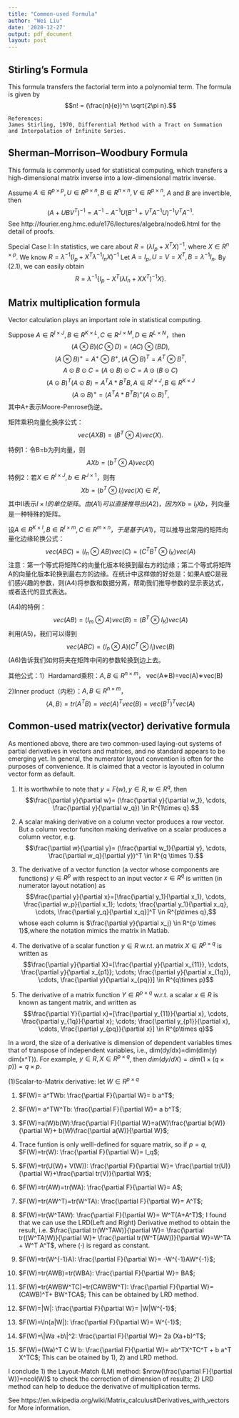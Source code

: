 ```yaml
---
title: "Common-used Formula"
author: "Wei Liu"
date: '2020-12-27'
output: pdf_document
layout: post
---
```


## Stirling's Formula
This formula transfers the factorial term into a polynomial term.
The formula is given by
$$n! = (\frac{n}{e})^n \sqrt{2\pi n}.$$
```Rmd
References:
James Stirling, 1970, Differential Method with a Tract on Summation and Interpolation of Infinite Series.
```

## Sherman–Morrison–Woodbury Formula
This formula is commonly used for statistical computing, which transfers a high-dimensional matrix inverse into a low-dimensional matrix inverse.

Assume $A \in R^{p \times p}, U \in R^{p\times n}, B \in R^{n \times n}, V \in R^{p \times n}$, $A$ and $B$ are invertible, then
$$(A + UBV^T)^{-1}=A^{-1} - A^{-1} U(B^{-1} + V^T A^{-1} U)^{-1} V^T A^{-1}.  \tag{2.1}$$
See http://fourier.eng.hmc.edu/e176/lectures/algebra/node6.html for the detail of proofs.

Special Case I: In statistics, we care about $R=(\lambda I_p + X^T X)^{-1}$, where $X \in R^{n \times p}$. We know $R = \lambda^{-1} (I_p + X^T \lambda^{-1} I_n X)^{-1}$
Let $A=I_p, U=V=X^T, B =\lambda^{-1} I_n$. By $(2.1)$, we can easily obtain 
$$R = \lambda^{-1} \{I_p - X^T(\lambda I_n + X X^T)^{-1} X\}.$$

## Matrix multiplication formula
Vector calculation plays an important role in statistical computing.

Suppose $A \in R^{I \times J}, B \in R^{K \times L}, C \in R^{J \times M}, D \in R^{L \times N}$，then
$$(A \otimes B) (C \otimes D)=(AC) \otimes (BD), $$
  $$(A \otimes B)^+= A^+ \otimes B ^+, (A \otimes B)^T= A^T \otimes B ^T,$$
  $$A \odot B \odot C = (A \odot B) \odot C = A \odot (B \odot C)$$
  $$(A \odot B)^T (A \odot B) = A^TA * B^TB,A \in R^{I \times J}, B \in R^{K \times J}$$
  $$(A \odot B)^+= (A^TA * B^TB)^+ (A \odot B)^T,$$
  其中A+表示Moore-Penrose伪逆。


矩阵乘积向量化换序公式：
$$vec(AXB) = (B^T \otimes A) vec (X). \tag{A1}$$
  
  特例1：令B=b为列向量，则
$$AXb= (b^T \otimes A)vec(X) \tag{A3}$$
  
  特例2：若$X \in R^{I \times J}, b\in R^{J\times 1}$，则有
$$Xb = (b^T \otimes I_I) vec(X) \in R^I, \tag{A2}$$
  其中II表示$I \times I的单位矩阵。由(A1)可以直接推导出(A2)，因为Xb = I_I Xb$，列向量是一种特殊的矩阵。

设$A\in R^{K\times I}, B \in R^{I \times m}, C \in R^{m \times n}，于是基于(A1)$，可以推导出常用的矩阵向量化边缘轮换公式：
$$vec(ABC) = (I_n \otimes AB) vec(C)=(C^T B^T \otimes I_K) vec(A) \tag{A4}$$
  注意：第一个等式将矩阵C的向量化版本轮换到最右方的边缘；第二个等式将矩阵A的向量化版本轮换到最右方的边缘。在统计中这样做的好处是：如果A或C是我们感兴趣的参数，则(A4)将参数和数据分离，帮助我们推导参数的显示表达式，或者迭代的显式表达。

(A4)的特例：
$$vec(AB) = (I_m \otimes A) vec(B) = (B^T \otimes I_K) vec(A)  \tag{A5}$$
  利用(A5)，我们可以得到
$$vec(ABC)= (I_n \otimes A) (C^T \otimes I_I) vec(B)  \tag{A6}$$
  (A6)告诉我们如何将夹在矩阵中间的参数轮换到边上去。

其他公式：1）Hardamard乘积：$A, B \in R^{n \times m}$，
vec(A∗B)=vec(A)∗vec(B)

2)Inner product（内积）：$A, B \in R^{n \times m}$，
$$\langle A, B\rangle = tr(A^TB)=vec(A)^T vec(B)=vec(B^T)^T vec(A)$$

## Common-used matrix(vector) derivative formula
As mentioned above, there are  two common-used laying-out systems of partial derivatives in vectors and matrices, and no standard appears to be emerging yet. In general, the numerator layout convention is often  for the purposes of convenience.
It is claimed that a vector is layouted in column vector form as default.


1) It is worthwhile to note that $y=F(w), y\in R, w\in R^q$, then 
$$\frac{\partial y}{\partial w}= (\frac{\partial y}{\partial w_1}, \cdots, \frac{\partial y}{\partial w_q}) \in R^{1\times q}.$$

2) A scalar making derivative on a column vector produces a row vector. But a column vector funciton making derivative on a scalar produces a column vector, e.g. 
$$\frac{\partial w}{\partial y}= (\frac{\partial w_1}{\partial y}, \cdots, \frac{\partial w_q}{\partial y})^T \in R^{q \times 1}.$$

3) The derivative of a vector function (a vector whose components are functions) $y\in R^p$ with respect to an input vector $x\in R^q$ is written (in numerator layout notation) as
$$\frac{\partial y}{\partial x}=[\frac{\partial y_1}{\partial x_1}, \cdots, \frac{\partial w_p}{\partial x_1}; \cdots; \frac{\partial y_1}{\partial x_q}, \cdots, \frac{\partial y_q}{\partial x_q}]^T \in R^{p\times q},$$
whose each column is $\frac{\partial y}{\partial x_j} \in R^{p \times 1}$,where the notation mimics the matrix in Matlab.

4) The derivative of a scalar function $y\in R$ w.r.t. an matrix $X\in R^{p\times q}$ is written as 
$$\frac{\partial y}{\partial X}=[\frac{\partial y}{\partial x_{11}}, \cdots, \frac{\partial y}{\partial x_{p1}}; \cdots; \frac{\partial y}{\partial x_{1q}}, \cdots, \frac{\partial y}{\partial x_{pq}}] \in R^{q\times p}$$

5) The derivative of a matrix function $Y\in R^{p\times q}$ w.r.t. a scalar $x\in R$ is known as tangent matrix, and written as 
$$\frac{\partial Y}{\partial x}=[\frac{\partial y_{11}}{\partial x}, \cdots, \frac{\partial y_{1q}}{\partial x}; \cdots; \frac{\partial y_{p1}}{\partial x}, \cdots, \frac{\partial y_{pq}}{\partial x}] \in R^{p\times q}$$

In a word, the size of a derivative is dimension of dependent variables times that of transpose of independent variables, i.e., dim(dy/dx)=dim(dim(y) \times dim(x^T)). For example, $y\in R, X\in R^{p\times q}$, then $dim(dy/dX)= dim(1\times (q\times p))=q\times p$.


(1)Scalar-to-Matrix derivative: let $W\in R^{p\times q}$

1) $F(W)= a^TWb: \frac{\partial F}{\partial W}= b a^T$;

2) $F(W)= a^TW^Tb: \frac{\partial F}{\partial W}= a b^T$;

3) $F(W)=a(W)b(W):\frac{\partial F}{\partial W}=a(W)\frac{\partial b(W)}{\partial W}+ b(W)\frac{\partial a(W)}{\partial W}$;

4) Trace funtion is only welll-defined for square matrix, so if $p=q$,
$F(W)=tr(W): \frac{\partial F}{\partial W}= I_q$;

5) $F(W)=tr(U(W)+ V(W)): \frac{\partial F}{\partial W}= \frac{\partial tr(U)}{\partial W}+\frac{\partial tr(V)}{\partial W}$;

6) $F(W)=tr(AW)=tr(WA): \frac{\partial F}{\partial W}= A$;

7) $F(W)=tr(AW^T)=tr(W^TA): \frac{\partial F}{\partial W}= A^T$;

8) $F(W)=tr(W^TAW): \frac{\partial F}{\partial W}= W^T(A+A^T)$;
I found that we can use the LRD(Left and Right) Derivative method to obtain the result, i.e. $\frac{\partial tr(W^TAW)}{\partial W}= \frac{\partial tr((W^TA)W)}{\partial W}+ \frac{\partial tr(W^T(AW))}{\partial W}=W^TA + W^T A^T$, where $(\cdot)$ is regard as constant.

9) $F(W)=tr(W^{-1}A): \frac{\partial F}{\partial W}= -W^{-1}AW^{-1}$;

10) $F(W)=tr(AWB)=tr(WBA): \frac{\partial F}{\partial W}= BA$;

11) $F(W)=tr(AWBW^TC)=tr(CAWBW^T): \frac{\partial F}{\partial W}= (CAWB)^T+ BW^TCA$; This can be obtained by LRD method.

12) $F(W)=|W|: \frac{\partial F}{\partial W}= |W|W^{-1}$;

13) $F(W)=\ln(a|W|): \frac{\partial F}{\partial W}= W^{-1}$;

14) $F(W)=\|Wa +b\|^2: \frac{\partial F}{\partial W}= 2a (Xa+b)^T$;

15) $F(W)=(Wa)^T C W b: \frac{\partial F}{\partial W}= ab^TX^TC^T + b a^T X^TC$; This can be otained by 1), 2) and LRD method.


I conclude 1) the Layout-Match (LM) method: $nrow(\frac{\partial F}{\partial W})=ncol(W)$ to check the correction of dimension of results; 2) LRD method can help to deduce the derivative of multiplication terms.

See https://en.wikipedia.org/wiki/Matrix_calculus#Derivatives_with_vectors for More information.